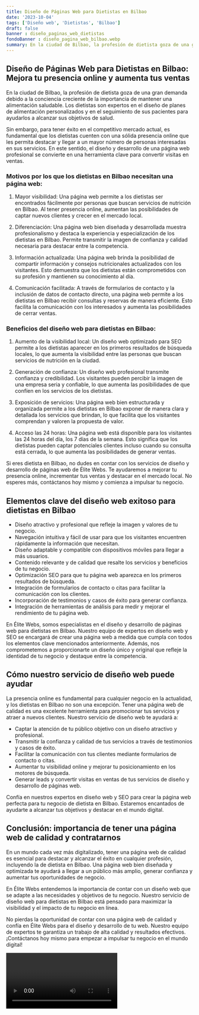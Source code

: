 ```yaml
---
title: Diseño de Páginas Web para Dietistas en Bilbao
date: '2023-10-04'
tags: ['Diseño web', 'Dietistas', 'Bilbao']
draft: false
banner : diseño_paginas_web_dietistas
fondoBanner : diseño_pagina_web_bilbao.webp
summary: En la ciudad de Bilbao, la profesión de dietista goza de una gran demanda debido a la conciencia creciente de la importancia de mantener una alimentación saludable. Los dietistas son expertos en el diseño de planes de alimentación personalizados y en el seguimiento de sus pacientes para ayudarlos a alcanzar sus objetivos de salud. 
---
```


## Diseño de Páginas Web para Dietistas en Bilbao: Mejora tu presencia online y aumenta tus ventas

En la ciudad de Bilbao, la profesión de dietista goza de una gran demanda debido a la conciencia creciente de la importancia de mantener una alimentación saludable. Los dietistas son expertos en el diseño de planes de alimentación personalizados y en el seguimiento de sus pacientes para ayudarlos a alcanzar sus objetivos de salud. 

Sin embargo, para tener éxito en el competitivo mercado actual, es fundamental que los dietistas cuenten con una sólida presencia online que les permita destacar y llegar a un mayor número de personas interesadas en sus servicios. En este sentido, el diseño y desarrollo de una página web profesional se convierte en una herramienta clave para convertir visitas en ventas.

### Motivos por los que los dietistas en Bilbao necesitan una página web:

1. Mayor visibilidad: Una página web permite a los dietistas ser encontrados fácilmente por personas que buscan servicios de nutrición en Bilbao. Al tener presencia online, aumentan las posibilidades de captar nuevos clientes y crecer en el mercado local.

2. Diferenciación: Una página web bien diseñada y desarrollada muestra profesionalismo y destaca la experiencia y especialización de los dietistas en Bilbao. Permite transmitir la imagen de confianza y calidad necesaria para destacar entre la competencia.

3. Información actualizada: Una página web brinda la posibilidad de compartir información y consejos nutricionales actualizados con los visitantes. Esto demuestra que los dietistas están comprometidos con su profesión y mantienen su conocimiento al día.

4. Comunicación facilitada: A través de formularios de contacto y la inclusión de datos de contacto directo, una página web permite a los dietistas en Bilbao recibir consultas y reservas de manera eficiente. Esto facilita la comunicación con los interesados y aumenta las posibilidades de cerrar ventas.

### Beneficios del diseño web para dietistas en Bilbao:

1. Aumento de la visibilidad local: Un diseño web optimizado para SEO permite a los dietistas aparecer en los primeros resultados de búsqueda locales, lo que aumenta la visibilidad entre las personas que buscan servicios de nutrición en la ciudad.

2. Generación de confianza: Un diseño web profesional transmite confianza y credibilidad. Los visitantes pueden percibir la imagen de una empresa seria y confiable, lo que aumenta las posibilidades de que confíen en los servicios de los dietistas.

3. Exposición de servicios: Una página web bien estructurada y organizada permite a los dietistas en Bilbao exponer de manera clara y detallada los servicios que brindan, lo que facilita que los visitantes comprendan y valoren la propuesta de valor.

4. Acceso las 24 horas: Una página web está disponible para los visitantes las 24 horas del día, los 7 días de la semana. Esto significa que los dietistas pueden captar potenciales clientes incluso cuando su consulta está cerrada, lo que aumenta las posibilidades de generar ventas.

Si eres dietista en Bilbao, no dudes en contar con los servicios de diseño y desarrollo de páginas web de Élite Webs. Te ayudaremos a mejorar tu presencia online, incrementar tus ventas y destacar en el mercado local. No esperes más, contáctanos hoy mismo y comienza a impulsar tu negocio.

<GifSeo />

<Cta />

## Elementos clave del diseño web exitoso para dietistas en Bilbao

- Diseño atractivo y profesional que refleje la imagen y valores de tu negocio.
- Navegación intuitiva y fácil de usar para que los visitantes encuentren rápidamente la información que necesitan.
- Diseño adaptable y compatible con dispositivos móviles para llegar a más usuarios.
- Contenido relevante y de calidad que resalte los servicios y beneficios de tu negocio.
- Optimización SEO para que tu página web aparezca en los primeros resultados de búsqueda.
- Integración de formularios de contacto o citas para facilitar la comunicación con los clientes.
- Incorporación de testimonios y casos de éxito para generar confianza.
- Integración de herramientas de análisis para medir y mejorar el rendimiento de tu página web.

En Élite Webs, somos especialistas en el diseño y desarrollo de páginas web para dietistas en Bilbao. Nuestro equipo de expertos en diseño web y SEO se encargará de crear una página web a medida que cumpla con todos los elementos clave mencionados anteriormente. Además, nos comprometemos a proporcionarte un diseño único y original que refleje la identidad de tu negocio y destaque entre la competencia.

## Cómo nuestro servicio de diseño web puede ayudar

La presencia online es fundamental para cualquier negocio en la actualidad, y los dietistas en Bilbao no son una excepción. Tener una página web de calidad es una excelente herramienta para promocionar tus servicios y atraer a nuevos clientes. Nuestro servicio de diseño web te ayudará a:

- Captar la atención de tu público objetivo con un diseño atractivo y profesional.
- Transmitir la confianza y calidad de tus servicios a través de testimonios y casos de éxito.
- Facilitar la comunicación con tus clientes mediante formularios de contacto o citas.
- Aumentar tu visibilidad online y mejorar tu posicionamiento en los motores de búsqueda.
- Generar leads y convertir visitas en ventas de tus servicios de diseño y desarrollo de páginas web.

Confía en nuestros expertos en diseño web y SEO para crear la página web perfecta para tu negocio de dietista en Bilbao. Estaremos encantados de ayudarte a alcanzar tus objetivos y destacar en el mundo digital.

## Conclusión: importancia de tener una página web de calidad y contratarnos

En un mundo cada vez más digitalizado, tener una página web de calidad es esencial para destacar y alcanzar el éxito en cualquier profesión, incluyendo la de dietista en Bilbao. Una página web bien diseñada y optimizada te ayudará a llegar a un público más amplio, generar confianza y aumentar tus oportunidades de negocio.

En Élite Webs entendemos la importancia de contar con un diseño web que se adapte a las necesidades y objetivos de tu negocio. Nuestro servicio de diseño web para dietistas en Bilbao está pensado para maximizar la visibilidad y el impacto de tu negocio en línea.

No pierdas la oportunidad de contar con una página web de calidad y confía en Élite Webs para el diseño y desarrollo de tu web. Nuestro equipo de expertos te garantiza un trabajo de alta calidad y resultados efectivos. ¡Contáctanos hoy mismo para empezar a impulsar tu negocio en el mundo digital!

<Video />

<CtaBot job='Dietistas' city='Bilbao'/>

<Gmaps query='Bilbao+españa+maps' />